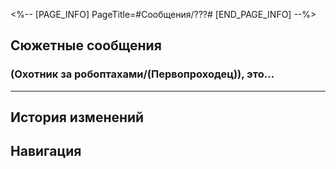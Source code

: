 <%-- [PAGE_INFO]
PageTitle=#Сообщения/???#
[END_PAGE_INFO] --%>
{{Сообщение Инфобокс
|id          = 65
|Изображение = НИП ??? Иконка.png
|Тип         = НИП
|Отправитель = ???
|Описание    = 
|Фракция     = Лофу Сяньчжоу
}}

==Сюжетные сообщения==
===(Охотник за робоптахами/(Первопроходец)), это...===
{{Сообщения
|условие_получения = 
|текст =
:'''???:''' (Охотник за робоптахами/(Первопроходец)), это тебе удалось найти всех робоптах?
:{Выбор} Да, мне.
::'''(Первопроходец):''' Да, мне.
:{Выбор} Вы обознались.
::'''(Первопроходец):''' Вы ошиблись, «(Охотник за робоптахами/(Первопроходец))» мне ни о чём не говорит.
::'''???:''' Нет, это не ошибка. Мне удалось проверить данные «Журавль-экспресса».
::'''???:''' Можешь, конечно, и дальше притворятся, что ты не (Охотник за робоптахами/(Первопроходец)).
::'''???:''' Буду делать вид, что веду переписку с собой же.
:'''???:''' Робоптахи обрели разум благодаря мне.
:'''???:''' Мне пришла посылка. Отправитель... возможно, ты. Хотя, судя по содержанию, это мог быть и «Журавль-экспресс».
:'''???:''' Прошу прощения за неудобства.
:{Выбор} Зачем делать робоптах разумными?
::'''(Первопроходец):''' Зачем делать робоптах разумными?
:{Выбор} Ты не желаешь связываться с ними.
::'''(Первопроходец):''' Именно из-за твоего нежелания связываться с ними они попросили меня связаться вместо них.
::'''???:''' ...Это потому что они хотели встретиться лично.
::'''???:''' Я из дома уже несколько веков не выхожу.
:'''???:''' Насчёт того, зачем делать робоптах разумными... Мне кажется, ты обращаешь внимание не на ту вещь.
:'''???:''' Я не выхожу из дома и ни с кем не встречаюсь уже несколько веков.
:'''???:''' Мне казалось, говорить с людьми слишком сложно, но я каждый день вижу робоптах.
:'''???:''' Мне подумалось, может, начну с разговоров с робоптахами, а потом перейду и к людям.
:{Выбор} Главное - общение.
::'''(Первопроходец):''' Поэтому разум - не самое главное. Главное - общение.
:{Выбор} Значит, ты отшельник.
::'''(Первопроходец):''' Значит, ты отшельник, которому внезапно захотелось общения.
:'''???:''' Верно. Разумные робоптахи с разным характером имитируют живое общение.
:'''???:''' Я могу выполнять свою работу онлайн, получать зарплату онлайн, также есть службы доставки посылок и продуктов питания. Мне просто нужно регулярно выносить мусор, и даже не нужно ни с кем встречаться.
:'''???:''' Если честно, отсутствие общения заставляет меня чувствовать себя в безопасности.
:{Выбор} Ты не можешь выходить из дома?
::'''(Первопроходец):''' Значит, ты не можешь выходить из дома и встречаться с людьми?
::'''???:''' Да.
::'''???:''' Мне казалось, я смогу говорить с робоптахами, но я слишком нервничаю.
:{Выбор} Несколько веков? Кажется, ты преувеличиваешь.
::'''(Первопроходец):''' Не разговаривать ни с кем веками... С ума сойти.
::'''???:''' Правда? Столько времени прошло.
::'''???:''' Но я не бездельничаю, мы с робоптахами начали разговаривать.
:'''???:''' ...У меня был травмирующий опыт в прошлом. Это слишком для меня.
:'''???:''' Но ведь я всё ещё общаюсь. Я же пишу нормальные сообщения.
:'''???:''' Ха-ха-ха
:'''???:''' Прости, наверно, это не смешно.
:{Выбор} Живи полной жизнью.
::'''(Первопроходец):''' Всем приходится преодолевать трудности. Даже если не можешь покинуть дом, ты всё равно можешь жить полной жизнью.
::'''???:''' Спасибо, буду стараться.
::'''???:''' У меня есть цель. Я буду пытаться говорить с робоптахами.
::'''???:''' Мне может понадобиться время. Вдруг я смогу выйти из дома впервые за несколько веков?
:{Выбор} Переписки достаточно.
::'''(Первопроходец):''' Не требуй от себя слишком многого. Хватает и того, что ты можешь вести переписку.
::'''???:''' Спасибо. Ты умеешь утешать.
::'''???:''' Буду осторожнее. Я работаю над тем, чтобы учиться общению.
::'''???:''' Разговор с робоптахами - моя нынешняя цель.
:'''???:''' Я извинюсь перед «Журавль-экспрессом».
:'''???:''' Ещё я хочу сделать тебе подарок. Я не знаю твой адрес, поэтому он отправлен Цзыцяо.
:'''???:''' Спасибо.
}}
----

==История изменений==
{{История изменений|2.7}}

==Навигация==
{{Сообщения Навбокс}}